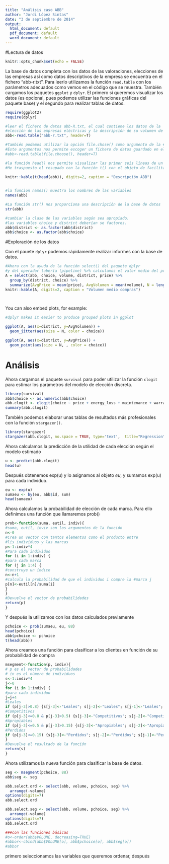 ```yaml
---
title: "Análisis caso ABB"
author: "Jordi López Sintas"
date: "3 de septiembre de 2014"
output:
  html_document: default
  pdf_document: default
  word_document: default
---
```



#Lectura de datos

```r
knitr::opts_chunk$set(echo = FALSE)
```

La base de datos completa con los datos de las valoraciones, elecciones de las empresas así como datos descriptivos de la empresa se encuentra en el fichero "abb-r.txt". Para leerlo utilizamos la función `read.table` con los parámetros adecuados como vemos en el código que se muestra. También cargamos los paquetes `ggplot` y `dplyr`. El primero si queremos visualizar los datos (es opcional, pues podemos utilizar las funciones gráficas del paquete base) y el segundo para realizar tablas de datos.


```r
require(ggplot2)
require(dplyr)

#leer el fichero de datos abb-R.txt, el cual contiene los datos de la
#elección de las empresas eléctricas y la descripción de su volumen de #compras así cómo su distrito.
abb<-read.table("abb-r.txt", header=T)

#También podemos utilizar la opción file.chose() como argumento de la #función read.table. 
#Este argumentos nos permite escoger un fichero de datos guardado en el #ordenador local)
#abb<-read.table(file.choose(), header=T)

#la función head() nos permite visualizar las primer seis líneas de un #objeto de datos.
#He traspuesto el resupado con la función t() con el objeto de facilitar la #lectura. Así las líneas representan las variables y las columnas los #valors para las 6 primeras observaciones.

knitr::kable(t(head(abb)), digits=2, caption = "Descripción ABB")
   

#la funcion names() muestra los nombres de las variables 
names(abb) 

#La función str() nos proporciona una descripción de la base de datos
str(abb)

#cambiar la clase de las variables según sea apropiado.
#las variables choice y district deberían se factores.
abb$district <- as.factor(abb$district)
abb$choice <- as.factor(abb$choice)
```

#Exploración de los datos

Con el pauete `dplyr` podemos rápidamente realizar informes con la base de datos.

```r
#Ahora con la ayuda de la función select() del paquete dplyr 
#y del operador tubería (pipeline) %>% calculamos el valor medio del precio #y volumen
A = select(abb, choice, volume, district, price) %>%
  group_by(district, choice) %>%
  summarize(AvgPrice = mean(price), AvgVolumen = mean(volume), N = length(price))
knitr::kable(A, digits=2, caption = "Volumen medio compras")

              
```

You can also embed plots, for example:

```r

#dplyr makes it easier to produce grouped plots in ggplot

ggplot(A, aes(x=district, y=AvgVolumen)) +
  geom_jitter(aes(size = N, color = choice)) 

ggplot(A, aes(x=district, y=AvgPrice)) +
  geom_point(aes(size = N, , color = choice)) 

```

# Análisis

Ahora cargamos el paquete `survival` para poder utilizar la función `clogit` para estimar los parámetros del modelo de elección discreta.


```r
library(survival)
abb$choice <- as.numeric(abb$choice)
abb.clogit <- clogit(choice ~ price + energy_loss + maintenance + warranty + spare_parts + ease_install + problem_solving + quality + DA + DB + DC + strata(id), data = abb)
summary(abb.clogit)
```

También podemos elaborar unas tablas de resultados más profesionales con la función `stargazer()`.

```r

library(stargazer)
stargazer(abb.clogit, no.space = TRUE, type='text',  title="Regression")
```

Ahora calculamos la predicción de la utilidad de cada elección según el modelo estimado

```r
u <- predict(abb.clogit)
head(u)
```

Después obtenemos exp(u) y lo asignamos al objeto *eu*,  y sumamos exp(u) para cada individuo.

```r
eu <- exp(u)
sumaeu <- by(eu, abb$id, sum)
head(sumaeu)
```

Ahora calculamos la probabilidad de elección de cada marca. Para ello definimos una función que llamaremos prob()

```r
prob<-function(suma, eutil, indiv){
#suma, eutil, inviv son los argumentos de la función
n<-0
#Crea un vector con tantos elementos como el producto entre 
#lis individuos y las marcas
p<-1:indiv*4
#Para cada individuo
for (i in 1:indiv) {
#para cada marca
for (j in 1:4) {
#construye un índice
n<-n+1
#calcula la probabilidad de que el individuo i compre la #marca j
p[n]<-eutil[n]/suma[i]
}
}
#Devuelve el vector de probabilidades
return(p)
}
```

Y después la utilizamos con los datos calculados previamente

```r

pchoice <- prob(sumaeu, eu, 88)
head(pchoice)
abb$pchoice <- pchoice
t(head(abb))
```

Ahora creamos una función para clasificar a los clientes en función de su probabilidad de compra

```r
msegment<-function(p, indiv){
# p es el vector de probabilidades
# in es el número de individuos 
s<-1:indiv*4
j<-0
for (i in 1:indiv) {
#para cada individuo
j=j+4
#Leales
if (p[j-3]>0.8) {s[j-3]<-"Leales"; s[j-2]<-"Leales"; s[j-1]<-"Leales"; s[j]<-"Leales"}
#Competitivos
if (p[j-3]<=0.8 & p[j-3]>0.5) {s[j-3]<-"Competitivos"; s[j-2]<-"Competitivos"; s[j-1]<-"Competitivos"; s[j]<-"Competitivos"}
#Apropiables
if (p[j-3]<=0.5 & p[j-3]>0.15) {s[j-3]<-"Apropiables"; s[j-2]<-"Apropiables"; s[j-1]<-"Apropiables"; s[j]<-"Apropiables"}
#Perdidos
if (p[j-3]<=0.15) {s[j-3]<-"Perdidos"; s[j-2]<-"Perdidos"; s[j-1]<-"Perdidos"; s[j]<-"Perdidos"}
}
#Devuelve el resultado de la función
return(s)
}
```

Ahora utilizamos la nueva función para clasificar la base de datos.

```r
seg <- msegment(pchoice, 88)
abb$seg <- seg

abb.select.ord <- select(abb, volume, pchoice, seg) %>%
  arrange(-volume)
options(digits=7)
abb.select.ord

abb.select.seg <- select(abb, volume, pchoice, seg) %>%
  arrange(-volume)
options(digits=7)
abb.select.ord

###con las funciones básicas
#o<-order(abb$VOLUME, decreasing=TRUE) 
#abbor<-cbind(abb$VOLUME[o], abb$pchoice[o], abb$seg[o]) 
#abbor
```
primero seleccionamos las variables que queremos ordenar, después 
